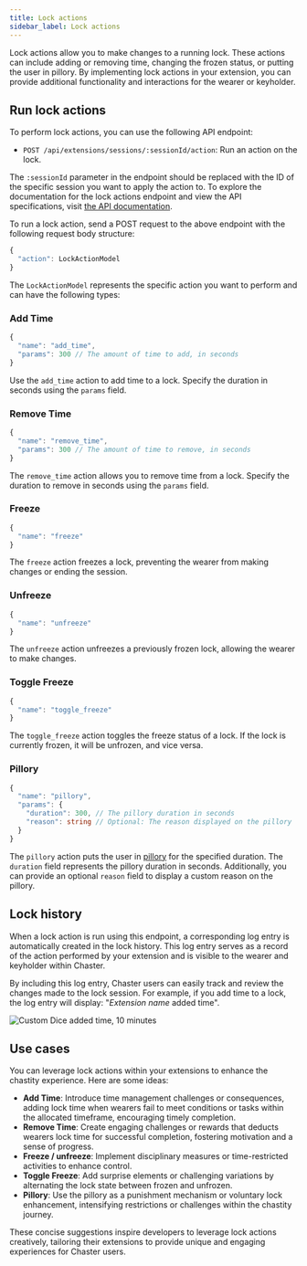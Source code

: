 ```yaml
---
title: Lock actions
sidebar_label: Lock actions
---
```


Lock actions allow you to make changes to a running lock. These actions can include adding or removing time, changing the frozen status, or putting the user in pillory. By implementing lock actions in your extension, you can provide additional functionality and interactions for the wearer or keyholder.


## Run lock actions

To perform lock actions, you can use the following API endpoint:

- `POST /api/extensions/sessions/:sessionId/action`: Run an action on the lock.

The `:sessionId` parameter in the endpoint should be replaced with the ID of the specific session you want to apply the action to. To explore the documentation for the lock actions endpoint and view the API specifications, visit [the API documentation](https://api.chaster.app/api#/Partner%20Extensions/PartnerActionsController_doAction).

To run a lock action, send a POST request to the above endpoint with the following request body structure:

```typescript
{
  "action": LockActionModel
}
```

The `LockActionModel` represents the specific action you want to perform and can have the following types:

### Add Time

```typescript
{
  "name": "add_time",
  "params": 300 // The amount of time to add, in seconds
}
```

Use the `add_time` action to add time to a lock. Specify the duration in seconds using the `params` field.

### Remove Time

```typescript
{
  "name": "remove_time",
  "params": 300 // The amount of time to remove, in seconds
}
```

The `remove_time` action allows you to remove time from a lock. Specify the duration to remove in seconds using the `params` field.

### Freeze

```typescript
{
  "name": "freeze"
}
```

The `freeze` action freezes a lock, preventing the wearer from making changes or ending the session.

### Unfreeze

```typescript
{
  "name": "unfreeze"
}
```

The `unfreeze` action unfreezes a previously frozen lock, allowing the wearer to make changes.

### Toggle Freeze

```typescript
{
  "name": "toggle_freeze"
}
```

The `toggle_freeze` action toggles the freeze status of a lock. If the lock is currently frozen, it will be unfrozen, and vice versa.

### Pillory

```typescript
{
  "name": "pillory",
  "params": {
    "duration": 300, // The pillory duration in seconds
    "reason": string // Optional: The reason displayed on the pillory
  }
}
```

The `pillory` action puts the user in [pillory](/features/pillory) for the specified duration. The `duration` field represents the pillory duration in seconds. Additionally, you can provide an optional `reason` field to display a custom reason on the pillory.

## Lock history

When a lock action is run using this endpoint, a corresponding log entry is automatically created in the lock history. This log entry serves as a record of the action performed by your extension and is visible to the wearer and keyholder within Chaster.

By including this log entry, Chaster users can easily track and review the changes made to the lock session. For example, if you add time to a lock, the log entry will display: "*Extension name* added time".

![Custom Dice added time, 10 minutes](/img/extensions-api-lock-actions.png)

## Use cases

You can leverage lock actions within your extensions to enhance the chastity experience. Here are some ideas:

- **Add Time**: Introduce time management challenges or consequences, adding lock time when wearers fail to meet conditions or tasks within the allocated timeframe, encouraging timely completion.
- **Remove Time**: Create engaging challenges or rewards that deducts wearers lock time for successful completion, fostering motivation and a sense of progress.
- **Freeze / unfreeze**: Implement disciplinary measures or time-restricted activities to enhance control.
- **Toggle Freeze**: Add surprise elements or challenging variations by alternating the lock state between frozen and unfrozen.
- **Pillory**: Use the pillory as a punishment mechanism or voluntary lock enhancement, intensifying restrictions or challenges within the chastity journey.

These concise suggestions inspire developers to leverage lock actions creatively, tailoring their extensions to provide unique and engaging experiences for Chaster users.

